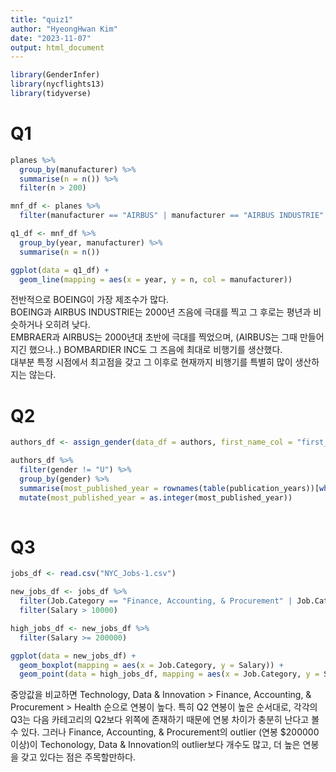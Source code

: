 ```yaml
---
title: "quiz1"
author: "HyeongHwan Kim"
date: "2023-11-07"
output: html_document
---
```



```r
library(GenderInfer)
library(nycflights13)
library(tidyverse)
```

# Q1


```r
planes %>%
  group_by(manufacturer) %>%
  summarise(n = n()) %>%
  filter(n > 200)

mnf_df <- planes %>%
  filter(manufacturer == "AIRBUS" | manufacturer == "AIRBUS INDUSTRIE" | manufacturer == "BOEING" | manufacturer == "BOMBARDIER INC" | manufacturer == "EMBRAER")
```


```r
q1_df <- mnf_df %>%
  group_by(year, manufacturer) %>%
  summarise(n = n())
```
```r
ggplot(data = q1_df) +
  geom_line(mapping = aes(x = year, y = n, col = manufacturer))
```

전반적으로 BOEING이 가장 제조수가 많다.  
BOEING과 AIRBUS INDUSTRIE는 2000년 즈음에 극대를 찍고 그 후로는 평년과 비슷하거나 오히려 낮다.  
EMBRAER과 AIRBUS는 2000년대 초반에 극대를 찍었으며, (AIRBUS는 그때 만들어지긴 했으나..)
BOMBARDIER INC도 그 즈음에 최대로 비행기를 생산했다.  
대부분 특정 시점에서 최고점을 갖고 그 이후로 현재까지 비행기를 특별히 많이 생산하지는 않는다.  


# Q2


```r
authors_df <- assign_gender(data_df = authors, first_name_col = "first_name")
```


```r
authors_df %>%
  filter(gender != "U") %>%
  group_by(gender) %>%
  summarise(most_published_year = rownames(table(publication_years))[which.max(table(publication_years))], count = n()) %>%
  mutate(most_published_year = as.integer(most_published_year))
  
```
# Q3  

```r
jobs_df <- read.csv("NYC_Jobs-1.csv")
```

```r
new_jobs_df <- jobs_df %>%
  filter(Job.Category == "Finance, Accounting, & Procurement" | Job.Category == "Technology, Data & Innovation" | Job.Category == "Health") %>%
  filter(Salary > 10000)
```

```r
high_jobs_df <- new_jobs_df %>%
  filter(Salary >= 200000)
```

```r
ggplot(data = new_jobs_df) +
  geom_boxplot(mapping = aes(x = Job.Category, y = Salary)) +
  geom_point(data = high_jobs_df, mapping = aes(x = Job.Category, y = Salary), col = "red")
```

중앙값을 비교하면 Technology, Data & Innovation > Finance, Accounting, & Procurement > Health 순으로 연봉이 높다. 특히 Q2 연봉이 높은 순서대로, 각각의 Q3는 다음 카테고리의 Q2보다 위쪽에 존재하기 때문에 연봉 차이가 충분히 난다고 볼 수 있다. 그러나 Finance, Accounting, & Procurement의 outlier (연봉 $200000 이상)이 Techonology, Data & Innovation의 outlier보다 개수도 많고, 더 높은 연봉을 갖고 있다는 점은 주목할만하다.